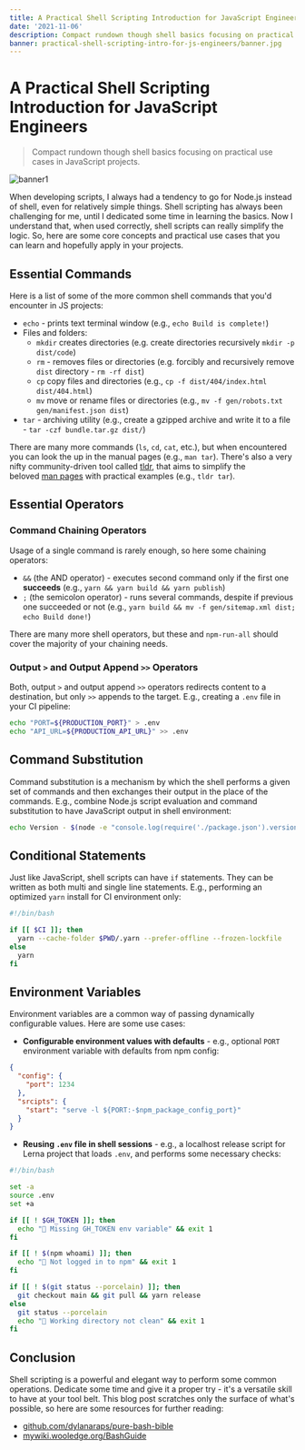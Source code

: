 ```yaml
---
title: A Practical Shell Scripting Introduction for JavaScript Engineers
date: '2021-11-06'
description: Compact rundown though shell basics focusing on practical use cases in JavaScript projects.
banner: practical-shell-scripting-intro-for-js-engineers/banner.jpg
---
```


# A Practical Shell Scripting Introduction for JavaScript Engineers

> Compact rundown though shell basics focusing on practical use cases in JavaScript projects.

![banner1](./images/banner.jpg 'Hiroyoshi Urushima@https://unsplash.com/photos/OUzZopm4hvU')

When developing scripts, I always had a tendency to go for Node.js instead of shell, even for relatively simple things. Shell scripting has always been challenging for me, until I dedicated some time in learning the basics. Now I understand that, when used correctly, shell scripts can really simplify the logic. So, here are some core concepts and practical use cases that you can learn and hopefully apply in your projects.

## Essential Commands

Here is a list of some of the more common shell commands that you'd encounter in JS projects:

- `echo` - prints text terminal window (e.g., `echo Build is complete!`)
- Files and folders:
  - `mkdir` creates directories (e.g. create directories recursively `mkdir -p dist/code`)
  - `rm` - removes files or directories (e.g. forcibly and recursively remove `dist` directory - `rm -rf dist`)
  - `cp` copy files and directories (e.g., `cp -f dist/404/index.html dist/404.html`)
  - `mv` move or rename files or directories (e.g., `mv -f gen/robots.txt gen/manifest.json dist`)
- `tar` - archiving utility (e.g., create a gzipped archive and write it to a file - `tar -czf bundle.tar.gz dist/`)

There are many more commands (`ls`, `cd`, `cat`, etc.), but when encountered you can look the up in the manual pages (e.g., `man tar`). There's also a very nifty community-driven tool called [tldr](https://tldr.sh/), that aims to simplify the beloved [man pages](https://en.wikipedia.org/wiki/Man_page) with practical examples (e.g., `tldr tar`).

## Essential Operators

### Command Chaining Operators

Usage of a single command is rarely enough, so here some chaining operators:

- `&&` (the AND operator) - executes second command only if the first one **succeeds** (e.g., `yarn && yarn build && yarn publish`)
- `;` (the semicolon operator) - runs several commands, despite if previous one succeeded or not (e.g., `yarn build && mv -f gen/sitemap.xml dist; echo Build done!`)

There are many more shell operators, but these and `npm-run-all` should cover the majority of your chaining needs.

### Output `>` and Output Append `>>` Operators

Both, output `>` and output append `>>` operators redirects content to a destination, but only `>>` appends to the target. E.g., creating a `.env` file in your CI pipeline:

```bash
echo "PORT=${PRODUCTION_PORT}" > .env
echo "API_URL=${PRODUCTION_API_URL}" >> .env
```

## Command Substitution

Command substitution is a mechanism by which the shell performs a given set of commands and then exchanges their output in the place of the commands. E.g., combine Node.js script evaluation and command substitution to have JavaScript output in shell environment:

```bash
echo Version - $(node -e "console.log(require('./package.json').version)")
```

## Conditional Statements

Just like JavaScript, shell scripts can have `if` statements. They can be written as both multi and single line statements. E.g., performing an optimized `yarn` install for CI environment only:

```bash
#!/bin/bash

if [[ $CI ]]; then
  yarn --cache-folder $PWD/.yarn --prefer-offline --frozen-lockfile
else
  yarn
fi
```

## Environment Variables

Environment variables are a common way of passing dynamically configurable values. Here are some use cases:

- **Configurable environment values with defaults** - e.g., optional `PORT` environment variable with defaults from npm config:

```json
{
  "config": {
    "port": 1234
  },
  "srcipts": {
    "start": "serve -l ${PORT:-$npm_package_config_port}"
  }
}
```

- **Reusing `.env` file in shell sessions** - e.g., a localhost release script for Lerna project that loads `.env`, and performs some necessary checks:

```bash
#!/bin/bash

set -a
source .env
set +a

if [[ ! $GH_TOKEN ]]; then
  echo "🚨 Missing GH_TOKEN env variable" && exit 1
fi

if [[ ! $(npm whoami) ]]; then
  echo "🚨 Not logged in to npm" && exit 1
fi

if [[ ! $(git status --porcelain) ]]; then
  git checkout main && git pull && yarn release
else
  git status --porcelain
  echo "🧹 Working directory not clean" && exit 1
fi
```

## Conclusion

Shell scripting is a powerful and elegant way to perform some common operations. Dedicate some time and give it a proper try - it's a versatile skill to have at your tool belt. This blog post scratches only the surface of what's possible, so here are some resources for further reading:

- [github.com/dylanaraps/pure-bash-bible](https://github.com/dylanaraps/pure-bash-bible)
- [mywiki.wooledge.org/BashGuide](http://mywiki.wooledge.org/BashGuide)
